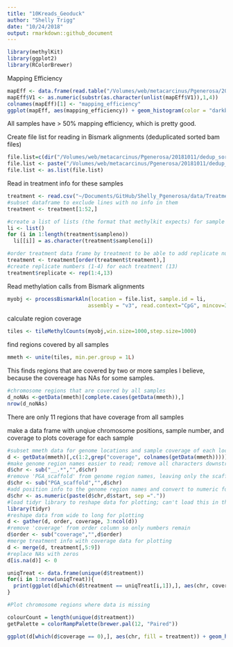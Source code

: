 ```yaml
---
title: "10Kreads_Geoduck"
author: "Shelly Trigg"
date: "10/24/2018"
output: rmarkdown::github_document
---
```


```r
library(methylKit)
library(ggplot2)
library(RColorBrewer)
```

Mapping Efficiency
```r
mapEff <- data.frame(read.table("/Volumes/web/metacarcinus/Pgenerosa/20181011/EPI_mapping_dedup_summary_clean.txt", nrows = 52))
mapEff$V1 <- as.numeric(substr(as.character(unlist(mapEff$V1)),1,4))
colnames(mapEff)[1] <- "mapping_efficiency"
ggplot(mapEff, aes(mapping_efficiency)) + geom_histogram(color = "darkblue", fill = "lightblue") + xlab("mapping efficiency (%)") + ylab("number of samples")
```
All samples have > 50% mapping efficiency, which is pretty good. 

Create file list for reading in Bismark alignments (deduplicated sorted bam files)
```r
file.list=c(dir("/Volumes/web/metacarcinus/Pgenerosa/20181011/dedup_sorted_bams/",pattern = "_dedup.sorted.bam"))
file.list <- paste("/Volumes/web/metacarcinus/Pgenerosa/20181011/dedup_sorted_bams/", file.list, sep = "")
file.list <- as.list(file.list)
```

Read in treatment info for these samples
```r
treatment <- read.csv("~/Documents/GitHub/Shelly_Pgenerosa/data/Treatment_info.csv", header = TRUE)
#subset dataframe to exclude lines with no info in them
treatment <- treatment[1:52,]

#create a list of lists (the format that methylkit expects) for sample ids
li <- list()
for (i in 1:length(treatment$sampleno))
  li[[i]] = as.character(treatment$sampleno[i])

#order treatment data frame by treatment to be able to add replicate numbers to each sample
treatment <- treatment[order(treatment$treatment),]
#create replicate numbers (1-4) for each treatment (13)
treatment$replicate <- rep(1:4,13)
```

Read methylation calls from Bismark alignments  
```r
myobj <- processBismarkAln(location = file.list, sample.id = li, 
                          assembly = "v3", read.context="CpG", mincov=3, treatment = treatment$treatment)
```

calculate region coverage  
```r
tiles <- tileMethylCounts(myobj,win.size=1000,step.size=1000)
```

find regions covered by all samples 
```r
mmeth <- unite(tiles, min.per.group = 1L)
```
This finds regions that are covered by two or more samples I believe, because the covereage has NAs for some samples. 
```r
#chromosome regions that are covered by all samples
d_noNAs <-getData(mmeth)[complete.cases(getData(mmeth)),]
nrow(d_noNAs)
```
There are only 11 regions that have coverage from all samples

make a data frame with unqiue chromosome positions, sample number, and coverage to plots coverage for each sample
```r
#subset mmeth data for genome locations and sample coverage of each location
d <- getData(mmeth)[,c(1:2,grep("coverage", colnames(getData(mmeth))))]
#make genome region names easier to read; remove all characters downstream '__'
d$chr <- sub("__.*","",d$chr)
#remove 'PGA_scaffold' from genome region names, leaving only the scaffold number
d$chr <- sub("PGA_scaffold","",d$chr)
#add position info to the genome region names and convert to numeric for continuous plotting 
d$chr <- as.numeric(paste(d$chr,d$start, sep ="."))
#load tidyr library to reshape data for plotting; can't load this in the beginning because it interfers with methylkit
library(tidyr)
#reshape data from wide to long for plotting
d <- gather(d, order, coverage, 3:ncol(d))
#remove 'coverage' from order column so only numbers remain
d$order <- sub("coverage","",d$order)
#merge treatment info with coverage data for plotting
d <- merge(d, treatment[,5:9])
#replace NAs with zeros
d[is.na(d)] <- 0
```

```r
uniqTreat <- data.frame(unique(d$treatment))
for(i in 1:nrow(uniqTreat)){
  print(ggplot(d[which(d$treatment == uniqTreat[i,1]),], aes(chr, coverage, color = factor(replicate))) + geom_area(aes(fill = factor(replicate), alpha = 0.25)) + facet_wrap(~treatment, scales = "free") +xlab("genome region") + ylab("coverage (reads)") + theme_bw() + ggtitle("stacked coverage across genome regions"))
}

#Plot chromosome regions where data is missing

colourCount = length(unique(d$treatment))
getPalette = colorRampPalette(brewer.pal(12, "Paired"))

ggplot(d[which(d$coverage == 0),], aes(chr, fill = treatment)) + geom_histogram() + scale_fill_manual(values = getPalette(colourCount)) + theme_bw() + facet_wrap(~TimePoint) + xlab("genome region") + ylab("number of samples") + ggtitle("samples missing data from genome regions")
```

